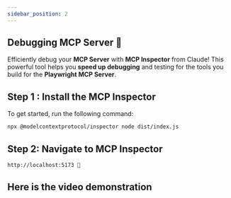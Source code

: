 ```yaml
---
sidebar_position: 2
---
```



## Debugging MCP Server 🚀

Efficiently debug your **MCP Server** with **MCP Inspector** from Claude! This powerful tool helps you **speed up debugging** and testing for the tools you build for the **Playwright MCP Server**.


## Step 1 : Install the MCP Inspector
To get started, run the following command:

```bash
npx @modelcontextprotocol/inspector node dist/index.js

```

## Step 2: Navigate to MCP Inspector

```bash
http://localhost:5173 🚀
```


## Here is the video demonstration 
<YouTubeVideoEmbed videoId="98l_k0XYXKs" />